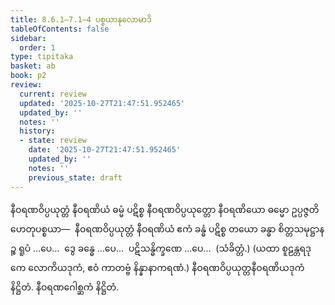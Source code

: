 ```yaml
---
title: 8.6.1–7.1–4 ပစ္စယာနုလောမာဒိ
tableOfContents: false
sidebar:
  order: 1
type: tipitaka
basket: ab
book: p2
review:
  current: review
  updated: '2025-10-27T21:47:51.952465'
  updated_by: ''
  notes: ''
  history:
  - state: review
    date: '2025-10-27T21:47:51.952465'
    updated_by: ''
    notes: ''
    previous_state: draft
---
```



<ReviewStatus review={frontmatter.review} showDetails={true} />

<HypothesisAnnotation frontmatter={frontmatter} />

<DynamicBreadcrumb />

<Division number="111" book="p2" e="ch" v="38" p="294">

<Paragraph number="2125" book="p2">
နီဝရဏဝိပ္ပယုတ္တံ နီဝရဏိယံ ဓမ္မံ ပဋိစ္စ နီဝရဏဝိပ္ပယုတ္တော နီဝရဏိယော ဓမ္မော ဥပ္ပဇ္ဇတိ ဟေတုပစ္စယာ—  နီဝရဏဝိပ္ပယုတ္တံ နီဝရဏိယံ ဧကံ ခန္ဓံ ပဋိစ္စ တယော ခန္ဓာ စိတ္တသမုဋ္ဌာနဉ္စ ရူပံ …ပေ…  ဒွေ ခန္ဓေ …ပေ…  ပဋိသန္ဓိက္ခဏေ …ပေ…  (သံခိတ္တံ.)
</Paragraph>

<Paragraph number="2126" book="p2">
(ယထာ စူဠန္တရဒုကေ လောကိယဒုကံ, ဧဝံ ကာတဗ္ဗံ နိန္နာနာကရဏံ.)

</Paragraph>
</Division>

<Paragraph number="2127" type="center" book="p2">
နီဝရဏဝိပ္ပယုတ္တနီဝရဏိယဒုကံ နိဋ္ဌိတံ.



</Paragraph>

<Paragraph number="2128" type="center" book="p2">
နီဝရဏဂေါစ္ဆကံ နိဋ္ဌိတံ.
</Paragraph>